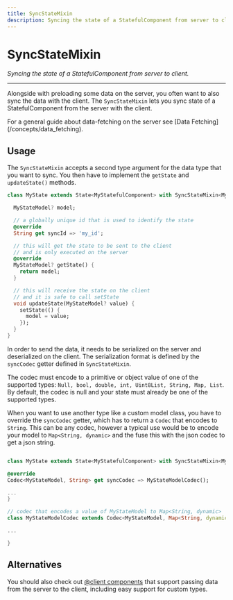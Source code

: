 ```yaml
---
title: SyncStateMixin
description: Syncing the state of a StatefulComponent from server to client.
---
```


# SyncStateMixin
*Syncing the state of a StatefulComponent from server to client.*

---

Alongside with preloading some data on the server, you often want to also sync the data with the client.
The `SyncStateMixin` lets you sync state of a StatefulComponent from the server with the client.

<Info>
For a general guide about data-fetching on the server see [Data Fetching](/concepts/data_fetching).
</Info>

## Usage

The `SyncStateMixin` accepts a second type argument for the data type that you want to sync. You then have to
implement the `getState` and `updateState()` methods.

```dart
class MyState extends State<MyStatefulComponent> with SyncStateMixin<MyStatefulComponent, MyStateModel> {

  MyStateModel? model;

  // a globally unique id that is used to identify the state
  @override
  String get syncId => 'my_id';

  // this will get the state to be sent to the client
  // and is only executed on the server
  @override
  MyStateModel? getState() {
    return model;
  }

  // this will receive the state on the client
  // and it is safe to call setState
  void updateState(MyStateModel? value) {
    setState(() {
      model = value;
    });
  }
}
```

In order to send the data, it needs to be serialized on the server and deserialized on the client.
The serialization format is defined by the `syncCodec` getter defined in `SyncStateMixin`.

The codec must encode to a primitive or object value of one of the supported types: `Null, bool,
double, int, Uint8List, String, Map, List`. By default, the codec is null and your state must
already be one of the supported types.

When you want to use another type like a custom model class, you have to override the `syncCodec` getter, which
has to return a `Codec` that encodes to `String`. This can be any codec, however a typical use would be to
encode your model to `Map<String, dynamic>` and the fuse this with the json codec to get a json string.

```dart

class MyState extends State<MyStatefulComponent> with SyncStateMixin<MyStatefulComponent, MyStateModel> {

@override
Codec<MyStateModel, String> get syncCodec => MyStateModelCodec();

...
}

// codec that encodes a value of MyStateModel to Map<String, dynamic>
class MyStateModelCodec extends Codec<MyStateModel, Map<String, dynamic>> {

...

}
```

## Alternatives

You should also check out [@client components](/utils/at_client) that support passing data
from the server to the client, including easy support for custom types.
